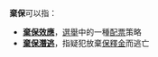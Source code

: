'''棄保'''可以指：

* '''[[棄保效應|棄保效應]]'''，[[選舉|選舉]]中的一種[[配票|配票]]策略
* '''[[棄保潛逃|棄保潛逃]]'''，指疑犯放棄[[保釋金|保釋金]]而逃亡

{{Disambig|CAT=二字消歧义}}
